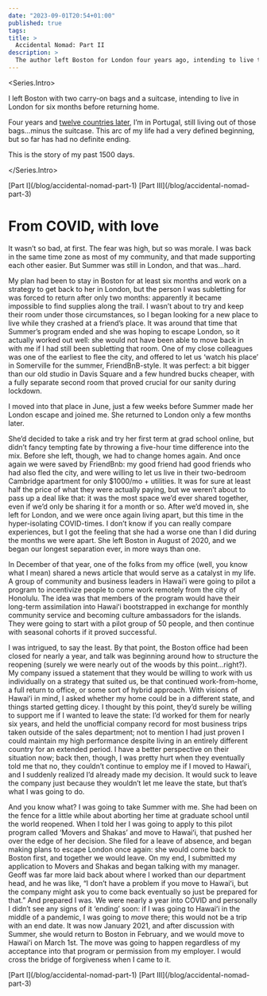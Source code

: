 ```yaml
---
date: "2023-09-01T20:54+01:00"
published: true
tags:
title: >
  Accidental Nomad: Part II
description: >
  The author left Boston for London four years ago, intending to live there for six months. But upon their return the COVID-19 pandemic hit, and they ended up bouncing from place to place for the next year. After their company refused to let them work remotely from Hawaiʻi, they decided to move there anyway.
---
```


<Series.Intro>
<Nomad/>

I left Boston with two carry-on bags and a suitcase, intending to live in London for six months before returning home.

Four years and [twelve countries later](https://nomadlist.com/@daniel13rady), I’m in Portugal, still living out of those bags…minus the suitcase. This arc of my life had a very defined beginning, but so far has had no definite ending.

This is the story of my past 1500 days.

</Series.Intro>

<Series top>
  <Series.Previous>[Part I](/blog/accidental-nomad-part-1)</Series.Previous>
  <Series.Next>[Part III](/blog/accidental-nomad-part-3)</Series.Next>
</Series>

# From COVID, with love
It wasn’t so bad, at first. The fear was high, but so was morale. I was back in the same time zone as most of my community, and that made supporting each other easier. But Summer was still in London, and that was…hard.

My plan had been to stay in Boston for at least six months and work on a strategy to get back to her in London, but the person I was subletting for was forced to return after only two months: apparently it became impossible to find supplies along the trail. I wasn’t about to try and keep their room under those circumstances, so I began looking for a new place to live while they crashed at a friend’s place. It was around that time that Summer’s program ended and she was hoping to escape London, so it actually worked out well: she would not have been able to move back in with me if I had still been subletting that room. One of my close colleagues was one of the earliest to flee the city, and offered to let us ‘watch his place’ in Somerville for the summer, FriendBnB-style. It was perfect: a bit bigger than our old studio in Davis Square and a few hundred bucks cheaper, with a fully separate second room that proved crucial for our sanity during lockdown.

I moved into that place in June, just a few weeks before Summer made her London escape and joined me. She returned to London only a few months later.

She’d decided to take a risk and try her first term at grad school online, but didn’t fancy tempting fate by throwing a five-hour time difference into the mix. Before she left, though, we had to change homes again. And once again we were saved by FriendBnb: my good friend had good friends who had also fled the city, and were willing to let us live in their two-bedroom Cambridge apartment for only $1000/mo + utilities. It was for sure at least half the price of what they were actually paying, but we weren’t about to pass up a deal like that: it was the most space we’d ever shared together, even if we’d only be sharing it for a month or so. After we’d moved in, she left for London, and we were once again living apart, but this time in the hyper-isolating COVID-times. I don’t know if you can really compare experiences, but I got the feeling that she had a worse one than I did during the months we were apart. She left Boston in August of 2020, and we began our longest separation ever, in more ways than one.

In December of that year, one of the folks from my office (well, you know what I mean) shared a news article that would serve as a catalyst in my life. A group of community and business leaders in Hawaiʻi were going to pilot a program to incentivize people to come work remotely from the city of Honolulu. The idea was that members of the program would have their long-term assimilation into Hawaiʻi bootstrapped in exchange for monthly community service and becoming culture ambassadors for the islands. They were going to start with a pilot group of 50 people, and then continue with seasonal cohorts if it proved successful.

I was intrigued, to say the least. By that point, the Boston office had been closed for nearly a year, and talk was beginning around how to structure the reopening (surely we were nearly out of the woods by this point…right?). My company issued a statement that they would be willing to work with us individually on a strategy that suited us, be that continued work-from-home, a full return to office, or some sort of hybrid approach. With visions of Hawaiʻi in mind, I asked whether my home could be in a different state, and things started getting dicey. I thought by this point, they’d surely be willing to support me if I wanted to leave the state: I’d worked for them for nearly six years, and held the unofficial company record for most business trips taken outside of the sales department; not to mention I had just proven I could maintain my high performance despite living in an entirely different country for an extended period. I have a better perspective on their situation now; back then, though, I was pretty hurt when they eventually told me that no, they couldn’t continue to employ me if I moved to Hawaiʻi, and I suddenly realized I’d already made my decision. It would suck to leave the company just because they wouldn’t let me leave the state, but that’s what I was going to do.

And you know what? I was going to take Summer with me. She had been on the fence for a little while about aborting her time at graduate school until the world reopened. When I told her I was going to apply to this pilot program called ‘Movers and Shakas’ and move to Hawaiʻi, that pushed her over the edge of her decision. She filed for a leave of absence, and began making plans to escape London once again: she would come back to Boston first, and together we would leave. On my end, I submitted my application to Movers and Shakas and began talking with my manager. Geoff was far more laid back about where I worked than our department head, and he was like, “I don’t have a problem if you move to Hawaiʻi, but the company might ask you to come back eventually so just be prepared for that.” And prepared I was. We were nearly a year into COVID and personally I didn’t see any signs of it ‘ending’ soon: if I was going to Hawaiʻi in the middle of a pandemic, I was going to _move_ there; this would not be a trip with an end date. It was now January 2021, and after discussion with Summer, she would return to Boston in February, and we would move to Hawaiʻi on March 1st. The move was going to happen regardless of my acceptance into that program or permission from my employer. I would cross the bridge of forgiveness when I came to it.

<Stars/>
<Series>
  <Series.Previous>[Part I](/blog/accidental-nomad-part-1)</Series.Previous>
  <Series.Next>[Part III](/blog/accidental-nomad-part-3)</Series.Next>
</Series>